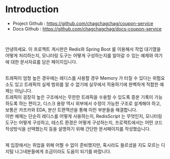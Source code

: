# Introduction
- Project Github : https://github.com/chagchagchag/coupon-service
- Docs Github : https://github.com/chagchagchag/docs-coupon-service
<br/>

안녕하세요. 이 프로젝트 게시판은 Redis와 Spring Boot 를 이용해서 작업 대기열을 어떻게 처리하는지, 모니터링 도구는 어떻게 구성하는지를 알아갈 수 있는 예제와 여기에 대한 문서자료를 담은 페이지입니다.<br/>
<br/>

트래픽이 엄청 높은 경우에는 레디스를 사용할 경우 Memory 가 터질 수 있다는 위험요소도 있고 트래픽의 실제 범위를 알 수 없기에 실무에서 적용하기에 완벽하게 적합한 예제는 아닙니다.<br/>
트래픽이 굉장히 높은 구조에서는 무한한 트래픽을 수용할 수 있도록 증분 기록이 가능하도록 하는 편이고, 디스크 용량 역시 외부에서 수정이 가능한 구조로 설계해야 하고, 보통은 카프카와 EDA, 분산 트랜잭션을 통해 이런 부분들을 해결합니다.<br/>
이번 예제는 단순히 레디스를 어떻게 사용하는지, RedisScript 는 무엇인지, 모니터링 도구는 어떻게 구성하고, 테스트 환경은 어떻게 구성하는지, 프로젝트에서는 어떤 코드 작성방식을 선택했는지 등을 설명하기 위해 간단한 문서페이지를 작성했습니다.<br/>
<br/>

제 입장에서는 취업을 위해 어쩔 수 없이 준비했지만, 혹시라도 들르셨을 지도 모르는 디지털 나그네분들에게 조금이라도 도움이 되기를 바랍니다.<br/>
<br/>
